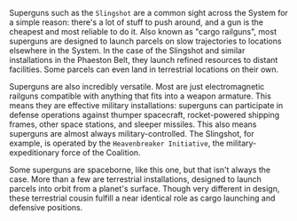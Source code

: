 ---
---

Superguns such as the `Slingshot` are a common sight across the System for a simple reason: there's a lot of stuff to push around, and a gun is the cheapest and most reliable to do it. Also known as "cargo railguns", most superguns are designed to launch parcels on slow trajectories to locations elsewhere in the System. In the case of the Slingshot and similar installations in the Phaeston Belt, they launch refined resources to distant facilities. Some parcels can even land in terrestrial locations on their own.

Superguns are also incredibly versatile. Most are just electromagnetic railguns compatible with anything that fits into a weapon armature. This means they are effective military installations: superguns can participate in defense operations against thumper spacecraft, rocket-powered shipping frames, other space stations, and sleeper missiles. This also means superguns are almost always military-controlled. The Slingshot, for example, is operated by the `Heavenbreaker Initiative`, the military-expeditionary force of the Coalition.

Some superguns are spaceborne, like this one, but that isn't always the case. More than a few are terrestrial installations, designed to launch parcels into orbit from a planet's surface. Though very different in design, these terrestrial cousin fulfill a near identical role as cargo launching and defensive positions.